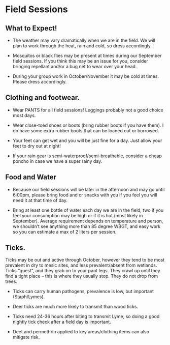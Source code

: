 # Field Sessions

## What to Expect!

- The weather may vary dramatically when we are in the field. We will plan to work through the heat, rain and cold, so dress accordingly.

- Mosquitos or black flies may be present at times during our September field sessions. If you think this may be an issue for you, consider bringing repellant and/or a bug net to wear over your head. 

- During your group work in October/November it may be cold at times. Please dress accordingly.

## Clothing and footwear.

- Wear PANTS for all field sessions! Leggings probably not a good choice most days.

- Wear close-toed shoes or boots (bring rubber boots if you have them). I do have some extra rubber boots that can be loaned out or borrowed.

- Your feet can get wet and you will be just fine for a day. Just allow your feet to dry out at night! 

- If your rain gear is semi-waterproof/semi-breathable, consider a cheap poncho in case we have a super rainy day.

## Food and Water

- Because our field sessions will be later in the afternoon and may go until 6:00pm, please bring food and or snacks with you if you feel you will need it at that time of day.

- Bring at least one bottle of water each day we are in the field, two if you feel your consumption may be high or if it is hot (most likely in September). Average requirement depends on temperature and person, we shouldn’t see anything more than 85 degree WBGT, and easy work so you can estimate a max of 2 liters per session.

## Ticks.

Ticks may be out and active through October, however they tend to be most prevalent in dry to mesic sites, and less prevalent/absent from wetlands. Ticks “quest”, and they grab on to your pant legs. They crawl up until they find a tight place – this is where they usually stop. They do not drop from trees.

- Ticks can carry human pathogens, prevalence is low, but important (Staph/Lymes).

- Deer ticks are much more likely to transmit than wood ticks.

- Ticks need 24-36 hours after biting to transmit Lyme, so doing a good nightly tick check after a field day is important.

- Deet and permethrin applied to key areas/clothing items can also mitigate risk.